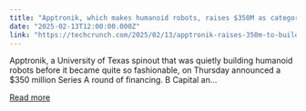 ```yaml
---
title: "Apptronik, which makes humanoid robots, raises $350M as category heats up"
date: "2025-02-13T12:00:00.000Z"
link: "https://techcrunch.com/2025/02/13/apptronik-raises-350m-to-build-humanoid-robots-with-help-from-google/"
---
```


Apptronik, a University of Texas spinout that was quietly building humanoid robots before it became quite so fashionable, on Thursday announced a $350 million Series A round of financing. B Capital an...

[Read more](https://techcrunch.com/2025/02/13/apptronik-raises-350m-to-build-humanoid-robots-with-help-from-google/)
